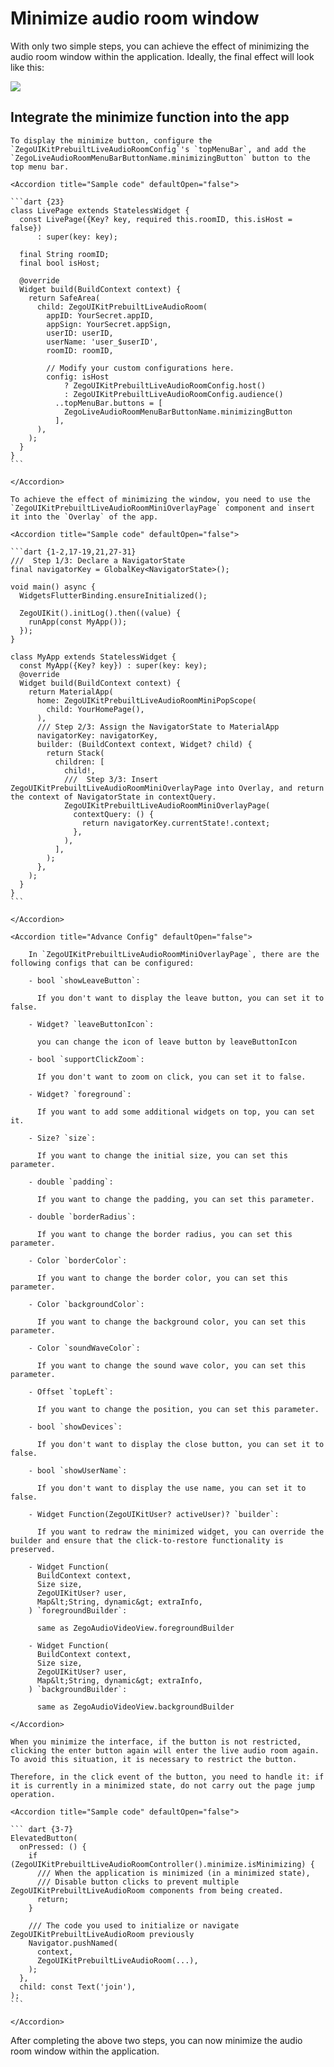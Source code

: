 # Minimize audio room window

With only two simple steps, you can achieve the effect of minimizing the audio room window within the application. Ideally, the final effect will look like this:

<Frame width="auto" height="auto" caption="">
  <img src="https://storage.zego.im/sdk-doc/Pics/ZegoUIKit/Flutter/audio_room/audio_room_mini.gif" />
</Frame>

## Integrate the minimize function into the app

<Steps> 

  <Step title="Display minimize button">

    To display the minimize button, configure the `ZegoUIKitPrebuiltLiveAudioRoomConfig`'s `topMenuBar`, and add the `ZegoLiveAudioRoomMenuBarButtonName.minimizingButton` button to the top menu bar.

    <Accordion title="Sample code" defaultOpen="false">

    ```dart {23}
    class LivePage extends StatelessWidget {
      const LivePage({Key? key, required this.roomID, this.isHost = false})
          : super(key: key);

      final String roomID;
      final bool isHost;

      @override
      Widget build(BuildContext context) {
        return SafeArea(
          child: ZegoUIKitPrebuiltLiveAudioRoom(
            appID: YourSecret.appID,
            appSign: YourSecret.appSign,
            userID: userID,
            userName: 'user_$userID',
            roomID: roomID,

            // Modify your custom configurations here.
            config: isHost
                ? ZegoUIKitPrebuiltLiveAudioRoomConfig.host()
                : ZegoUIKitPrebuiltLiveAudioRoomConfig.audience()
              ..topMenuBar.buttons = [
                ZegoLiveAudioRoomMenuBarButtonName.minimizingButton
              ],
          ),
        );
      }
    }
    ```

    </Accordion>

  </Step>

  <Step title="Configure the Overlay">

    To achieve the effect of minimizing the window, you need to use the `ZegoUIKitPrebuiltLiveAudioRoomMiniOverlayPage` component and insert it into the `Overlay` of the app.

    <Accordion title="Sample code" defaultOpen="false">

    ```dart {1-2,17-19,21,27-31}
    ///  Step 1/3: Declare a NavigatorState
    final navigatorKey = GlobalKey<NavigatorState>();

    void main() async {
      WidgetsFlutterBinding.ensureInitialized();

      ZegoUIKit().initLog().then((value) {
        runApp(const MyApp());
      });
    }

    class MyApp extends StatelessWidget {
      const MyApp({Key? key}) : super(key: key);
      @override
      Widget build(BuildContext context) {
        return MaterialApp(
          home: ZegoUIKitPrebuiltLiveAudioRoomMiniPopScope(
            child: YourHomePage(),
          ),
          /// Step 2/3: Assign the NavigatorState to MaterialApp
          navigatorKey: navigatorKey,
          builder: (BuildContext context, Widget? child) {
            return Stack(
              children: [
                child!,
                ///  Step 3/3: Insert ZegoUIKitPrebuiltLiveAudioRoomMiniOverlayPage into Overlay, and return the context of NavigatorState in contextQuery.
                ZegoUIKitPrebuiltLiveAudioRoomMiniOverlayPage(
                  contextQuery: () {
                    return navigatorKey.currentState!.context;
                  },
                ),
              ],
            );
          },
        );
      }
    }
    ```

    </Accordion>

    <Accordion title="Advance Config" defaultOpen="false">

        In `ZegoUIKitPrebuiltLiveAudioRoomMiniOverlayPage`, there are the following configs that can be configured:

        - bool `showLeaveButton`:

          If you don't want to display the leave button, you can set it to false.

        - Widget? `leaveButtonIcon`:

          you can change the icon of leave button by leaveButtonIcon

        - bool `supportClickZoom`:

          If you don't want to zoom on click, you can set it to false.

        - Widget? `foreground`:

          If you want to add some additional widgets on top, you can set it.

        - Size? `size`:

          If you want to change the initial size, you can set this parameter.

        - double `padding`:

          If you want to change the padding, you can set this parameter.

        - double `borderRadius`:

          If you want to change the border radius, you can set this parameter.

        - Color `borderColor`:

          If you want to change the border color, you can set this parameter.

        - Color `backgroundColor`:

          If you want to change the background color, you can set this parameter.

        - Color `soundWaveColor`:

          If you want to change the sound wave color, you can set this parameter.

        - Offset `topLeft`:

          If you want to change the position, you can set this parameter.

        - bool `showDevices`: 

          If you don't want to display the close button, you can set it to false.

        - bool `showUserName`:

          If you don't want to display the use name, you can set it to false.

        - Widget Function(ZegoUIKitUser? activeUser)? `builder`:

          If you want to redraw the minimized widget, you can override the builder and ensure that the click-to-restore functionality is preserved.

        - Widget Function(
          BuildContext context,
          Size size,
          ZegoUIKitUser? user,
          Map&lt;String, dynamic&gt; extraInfo,
        ) `foregroundBuilder`:

          same as ZegoAudioVideoView.foregroundBuilder

        - Widget Function(
          BuildContext context,
          Size size,
          ZegoUIKitUser? user,
          Map&lt;String, dynamic&gt; extraInfo,
        ) `backgroundBuilder`:

          same as ZegoAudioVideoView.backgroundBuilder

    </Accordion>
  </Step>

  <Step title="Prevent building multiple ZegoUIKitPrebuiltLiveAudioRoom">

    When you minimize the interface, if the button is not restricted, clicking the enter button again will enter the live audio room again. To avoid this situation, it is necessary to restrict the button.

    Therefore, in the click event of the button, you need to handle it: if it is currently in a minimized state, do not carry out the page jump operation.

    <Accordion title="Sample code" defaultOpen="false">

    ``` dart {3-7}
    ElevatedButton(
      onPressed: () {
        if (ZegoUIKitPrebuiltLiveAudioRoomController().minimize.isMinimizing) {
          /// When the application is minimized (in a minimized state),
          /// Disable button clicks to prevent multiple ZegoUIKitPrebuiltLiveAudioRoom components from being created.
          return;
        }

        /// The code you used to initialize or navigate ZegoUIKitPrebuiltLiveAudioRoom previously
        Navigator.pushNamed(
          context,
          ZegoUIKitPrebuiltLiveAudioRoom(...),
        );
      },
      child: const Text('join'),
    );
    ```

    </Accordion>

  </Step>
  
</Steps>

After completing the above two steps, you can now minimize the audio room window within the application.

